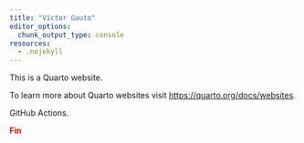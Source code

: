 ```yaml
---
title: "Víctor Gauto"
editor_options: 
  chunk_output_type: console
resources:
  - .nojekyll
---
```


This is a Quarto website.

To learn more about Quarto websites visit <https://quarto.org/docs/websites>.

GitHub Actions.

<b style='color: red;'>Fin</b>
